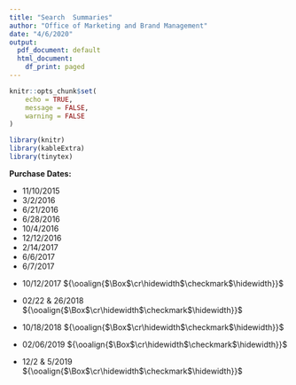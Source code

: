```yaml
---
title: "Search  Summaries"
author: "Office of Marketing and Brand Management"
date: "4/6/2020"
output:
  pdf_document: default
  html_document:
    df_print: paged
---
```


```r
knitr::opts_chunk$set(
	echo = TRUE,
	message = FALSE,
	warning = FALSE
)
```

```r
library(knitr)
library(kableExtra)
library(tinytex)
```
 
__Purchase Dates:__

+ 11/10/2015 
+ 3/2/2016 
+ 6/21/2016 
+ 6/28/2016 
+ 10/4/2016 
+ 12/12/2016 
+ 2/14/2017 
+ 6/6/2017 
+ 6/7/2017 

\newcommand{\boxedcheckmark}
  {{\ooalign{$\Box$\cr\hidewidth$\checkmark$\hidewidth}}}
  
+ 10/12/2017 $\boxedcheckmark$

  
+ 02/22 & 26/2018 $\boxedcheckmark$

+ 10/18/2018 $\boxedcheckmark$

+ 02/06/2019 $\boxedcheckmark$

+ 12/2 & 5/2019 $\boxedcheckmark$




